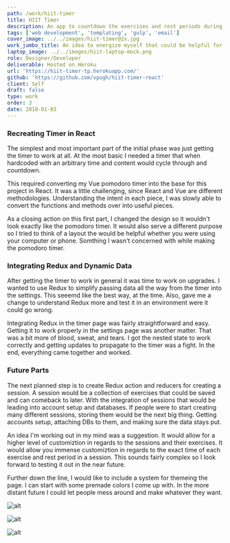 ```yaml
---
path: /work/hiit-timer
title: HIIT Timer
description: An app to countdown the exercises and rest periods during a HIIT workout.
tags: ['web development', 'templating', 'gulp', 'email']
cover_image: ../../images/hiit-timer@2x.jpg
work_jumbo_title: An idea to energize myself that could be helpful for others
laptop_image: ../../images/hiit-laptop-mock.png
role: Designer/Developer
deliverable: Hosted on Heroku
url: 'https://hiit-timer-tp.herokuapp.com/'
github: 'https://github.com/vpugh/hiit-timer-react'
client: Self
draft: false
type: work
order: 3
date: 2018-01-03
---
```


### Recreating Timer in React

The simplest and most important part of the initial phase was just getting the timer to work at all. At the most basic I needed a timer that when hardcoded with an arbitrary time and content would cycle through and countdown.

This required converting my Vue pomodoro timer into the base for this project in React. It was a little challenging, since React and Vue are different methodologies. Understanding the intent in each piece, I was slowly able to convert the functions and methods over into useful pieces.

As a closing action on this first part, I changed the design so it wouldn't look exactly like the pomodoro timer. It would also serve a different purpose so I tried to think of a layout the would be helpful whether you were using your computer or phone. Somthing I wasn't concerned with while making the pomodoro timer.

### Integrating Redux and Dynamic Data

After getting the timer to work in general it was time to work on upgrades. I wanted to use Redux to simplify passing data all the way from the timer into the settings. This seeemd like the best way, at the time. Also, gave me a change to understand Redux more and test it in an environment were it could go wrong.

Integrating Redux in the timer page was fairly straightforward and easy. Getting it to work properly in the settings page was another matter. That was a bit more of blood, sweat, and tears. I got the nested state to work correctly and getting updates to propagate to the timer was a fight. In the end, everything came together and worked.

### Future Parts

The next planned step is to create Redux action and reducers for creating a session. A session would be a collection of exercises that could be saved and can comeback to later. With the integration of sessions that would be leading into account setup and databases. If people were to start creating many different sessions, storing them would be the next big thing. Getting accounts setup, attaching DBs to them, and making sure the data stays put.

An idea I'm working out in my mind was a suggestion. It would allow for a higher level of customiztion in regards to the sessions and their exercises. It would allow you immense customiztion in regards to the exact time of each exercise and rest period in a session. This sounds fairly complex so I look forward to testing it out in the near future.

Further down the line, I would like to include a system for themeing the page. I can start with some premade colors I come up with. In the more distant future I could let people mess around and make whatever they want.

![alt](https://toripugh.com/images/gallery/hiit/hiit-timer-initial.jpg)

![alt](https://toripugh.com/images/gallery/hiit/hiit-setting-initial.jpg)

![alt](https://toripugh.com/images/gallery/hiit/hiit-settings.jpg)
